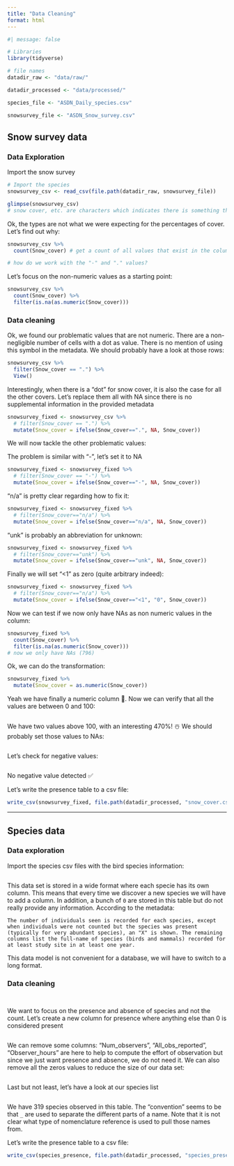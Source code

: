 ```yaml
---
title: "Data Cleaning"
format: html
---
```


```r
#| message: false  

# Libraries
library(tidyverse)

# file names
datadir_raw <- "data/raw/"

datadir_processed <- "data/processed/"

species_file <- "ASDN_Daily_species.csv"

snowsurvey_file <- "ASDN_Snow_survey.csv"
```


## Snow survey data

### Data Exploration

Import the snow survey

```r
# Import the species
snowsurvey_csv <- read_csv(file.path(datadir_raw, snowsurvey_file))

glimpse(snowsurvey_csv)
# snow cover, etc. are characters which indicates there is something that's not a number somewhere in those columns...
```

Ok, the types are not what we were expecting for the percentages of cover. Let's find out why:

```r
snowsurvey_csv %>% 
  count(Snow_cover) # get a count of all values that exist in the column

# how do we work with the "-" and "." values?
```

Let's focus on the non-numeric values as a starting point:

```r
snowsurvey_csv %>% 
  count(Snow_cover) %>% 
  filter(is.na(as.numeric(Snow_cover)))
```

### Data cleaning

Ok, we found our problematic values that are not numeric. There are a non-negligible number of cells with a dot as value. There is no mention of using this symbol in the metadata. We should probably have a look at those rows:

```r
snowsurvey_csv %>% 
  filter(Snow_cover == ".") %>% 
  View()
```

Interestingly, when there is a "dot" for snow cover, it is also the case for all the other covers. Let's replace them all with NA since there is no supplemental information in the provided metadata

```r
snowsurvey_fixed <- snowsurvey_csv %>% 
  # filter(Snow_cover == ".") %>% 
  mutate(Snow_cover = ifelse(Snow_cover==".", NA, Snow_cover))
```

We will now tackle the other problematic values:

The problem is similar with "-", let's set it to NA

```r
snowsurvey_fixed <- snowsurvey_fixed %>% 
  # filter(Snow_cover == "-") %>% 
  mutate(Snow_cover = ifelse(Snow_cover=="-", NA, Snow_cover))
```

"n/a" is pretty clear regarding how to fix it:

```r
snowsurvey_fixed <- snowsurvey_fixed %>% 
  # filter(Snow_cover=="n/a") %>% 
  mutate(Snow_cover = ifelse(Snow_cover=="n/a", NA, Snow_cover))
```

"unk" is probably an abbreviation for unknown:

```r
snowsurvey_fixed <- snowsurvey_fixed %>% 
  # filter(Snow_cover=="unk") %>% 
  mutate(Snow_cover = ifelse(Snow_cover=="unk", NA, Snow_cover))
```

Finally we will set "<1" as zero (quite arbitrary indeed):

```r
snowsurvey_fixed <- snowsurvey_fixed %>% 
  # filter(Snow_cover=="n/a") %>% 
  mutate(Snow_cover = ifelse(Snow_cover=="<1", "0", Snow_cover))
```

Now we can test if we now only have NAs as non numeric values in the column:

```r
snowsurvey_fixed %>% 
  count(Snow_cover) %>% 
  filter(is.na(as.numeric(Snow_cover)))
# now we only have NAs (796)
```

Ok, we can do the transformation:

```r
snowsurvey_fixed %>% 
  mutate(Snow_cover = as.numeric(Snow_cover))
```

Yeah we have finally a numeric column 🎉. Now we can verify that all the values are between 0 and 100:

```r
 
```

We have two values above 100, with an interesting 470%! ☃️ We should probably set those values to NAs:

```r

```

Let's check for negative values:

```r

```

No negative value detected ✅

Let's write the presence table to a csv file:

```r
write_csv(snowsurvey_fixed, file.path(datadir_processed, "snow_cover.csv"))
```

<hr> 


## Species data

### Data exploration

Import the species csv files with the bird species information:

```r

```

This data set is stored in a wide format where each specie has its own column. This means that every time we discover a new species we will have to add a column. In addition, a bunch of `0` are stored in this table but do not really provide any information. According to the metadata:

```
The number of individuals seen is recorded for each species, except when individuals were not counted but the species was present (typically for very abundant species), an "X" is shown. The remaining columns list the full-name of species (birds and mammals) recorded for at least study site in at least one year.
```

This data model is not convenient for a database, we will have to switch to a long format.


### Data cleaning

```r

```


```r

```

We want to focus on the presence and absence of species and not the count. Let's create a new column for presence where anything else than 0 is considered present

```r

```

We can remove some columns: "Num_observers", "All_obs_reported", "Observer_hours" are here to help to compute the effort of observation but since we just want presence and absence, we do not need it. We can also remove all the zeros values to reduce the size of our data set:

```r

```

Last but not least, let's have a look at our species list

```r

```

We have 319 species observed in this table. The "convention" seems to be that `_` are used to separate the different parts of a name. Note that it is not clear what type of nomenclature reference is used to pull those names from.

Let's write the presence table to a csv file:

```r
write_csv(species_presence, file.path(datadir_processed, "species_presence.csv"))
```



